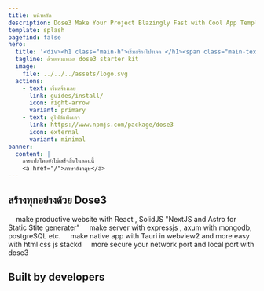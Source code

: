 ```yaml
---
title: หน้าหลัก
description: Dose3 Make Your Project Blazingly Fast with Cool App Template คือ starter kit ที่ช่วยให้คุณสร้างเว็บไซต์ที่มีประสิทธิภาพสูง และเฉพาะเจาะจงตามความต้องการของคุณ ไม่ว่าจะเป็นเว็บไซต์ แอปพลิเคชันเดสก์ท็อป แอปพลิเคชันมือถือ หรือเครือข่าย โดยใช้ React, SolidJS, NextJS, Astro, ExpressJS, Axum, MongoDB, PostgreSQL, Tauri และอื่นๆ ที่เหมาะสม พร้อมสร้างโดยนักพัฒนาสำหรับนักพัฒนา มาเริ่มต้นใช้งานได้ทันที!
template: splash
pagefind: false
hero:
  title: '<div><h1 class="main-h">เริ่มสร้างโปรเจค </h1><span class="main-text">ด้วยความรวดเร็ว</span></div>'
  tagline: ด้วยเทมเพลต dose3 starter kit
  image:
    file: ../../../assets/logo.svg
  actions:
    - text: เริ่มสร้างเลย
      link: guides/install/
      icon: right-arrow
      variant: primary
    - text: ดูไฟล์แพ็คเกจ
      link: https://www.npmjs.com/package/dose3
      icon: external
      variant: minimal
banner:
  content: |
    การแปลไทยยังไม่เสร็จสิ้นในตอนนี้
    <a href="/">ภาษาอังกฤษ</a>
---
```



<div class="hero-bg">
	<div class="bg-logo"></div>
	<div class="bg-grad"></div>
	<div class="bg-grad-red"></div>
</div>

## สร้างทุกอย่างด้วย Dose3 

<CardGrid stagger>
	<Card title="เว็บไซต์" icon="star">
		&nbsp;&nbsp;&nbsp;    make productive website with React , SolidJS "NextJS and Astro for Static Stite generater"
	</Card>
	<Card title="เซิฟเวอร์" icon="rocket">
		&nbsp;&nbsp;&nbsp;    make server with expressjs , axum with mongodb, postgreSQL etc.
	</Card>
	<Card title="แอพลิเคชั่น" icon="laptop">
		&nbsp;&nbsp;&nbsp;    make native app with Tauri in webview2 and more easy with html css js stackd
	</Card>
	<Card title="เน็ตเวิร์ค" icon="open-book">
		&nbsp;&nbsp;&nbsp;    more secure your network port and local port with dose3
	</Card>
</CardGrid>

## Built by developers

<div>
<Dev/>
</div>

